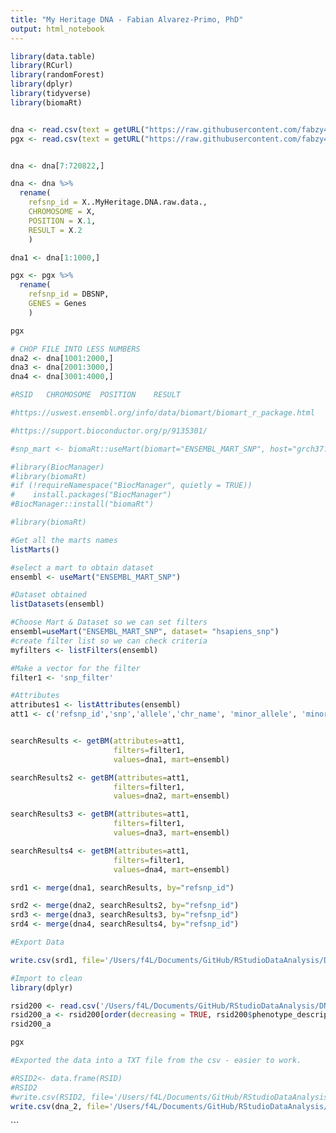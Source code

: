 ```yaml
---
title: "My Heritage DNA - Fabian Alvarez-Primo, PhD"
output: html_notebook
---
```


```r
library(data.table)
library(RCurl)
library(randomForest)
library(dplyr)
library(tidyverse)
library(biomaRt)


dna <- read.csv(text = getURL("https://raw.githubusercontent.com/fabzy4L/RStudioDataAnalysis/Main/DNA/AlvarezPrimo_MyHeritage_Raw_DNA.csv") )
pgx <- read.csv(text = getURL("https://raw.githubusercontent.com/fabzy4L/RStudioDataAnalysis/Main/DNA/pgx_genes.csv"), stringsAsFactors = TRUE )


dna <- dna[7:720822,]

dna <- dna %>% 
  rename(
    refsnp_id = X..MyHeritage.DNA.raw.data.,
    CHROMOSOME = X,
    POSITION = X.1,
    RESULT = X.2
    )

dna1 <- dna[1:1000,]
```


```r

pgx <- pgx %>% 
  rename(
    refsnp_id = DBSNP,
    GENES = Genes
    )

pgx
```


```r
# CHOP FILE INTO LESS NUMBERS
dna2 <- dna[1001:2000,]
dna3 <- dna[2001:3000,]
dna4 <- dna[3001:4000,]

#RSID	CHROMOSOME	POSITION	RESULT
```

```r
#https://uswest.ensembl.org/info/data/biomart/biomart_r_package.html

#https://support.bioconductor.org/p/9135301/

#snp_mart <- biomaRt::useMart(biomart="ENSEMBL_MART_SNP", host="grch37.ensembl.org", path="/biomart/martservice", dataset="hsapiens_snp")

#library(BiocManager)
#library(biomaRt)
#if (!requireNamespace("BiocManager", quietly = TRUE))
#    install.packages("BiocManager")
#BiocManager::install("biomaRt")
```


```r
#library(biomaRt)

#Get all the marts names
listMarts()
```


```r
#select a mart to obtain dataset
ensembl <- useMart("ENSEMBL_MART_SNP")

#Dataset obtained
listDatasets(ensembl)
```


```r
#Choose Mart & Dataset so we can set filters
ensembl=useMart("ENSEMBL_MART_SNP", dataset= "hsapiens_snp")
#create filter list so we can check criteria
myfilters <- listFilters(ensembl)

#Make a vector for the filter 
filter1 <- 'snp_filter'

#Attributes
attributes1 <- listAttributes(ensembl)
att1 <- c('refsnp_id','snp','allele','chr_name', 'minor_allele', 'minor_allele_freq','associated_gene','phenotype_description' )


searchResults <- getBM(attributes=att1,
                       filters=filter1,
                       values=dna1, mart=ensembl)
```


```r
searchResults2 <- getBM(attributes=att1,
                       filters=filter1,
                       values=dna2, mart=ensembl)

searchResults3 <- getBM(attributes=att1,
                       filters=filter1,
                       values=dna3, mart=ensembl)

searchResults4 <- getBM(attributes=att1,
                       filters=filter1,
                       values=dna4, mart=ensembl)

```


```r
srd1 <- merge(dna1, searchResults, by="refsnp_id")
```


```r
srd2 <- merge(dna2, searchResults2, by="refsnp_id")
srd3 <- merge(dna3, searchResults3, by="refsnp_id")
srd4 <- merge(dna4, searchResults4, by="refsnp_id")


```


```r
#Export Data

write.csv(srd1, file='/Users/f4L/Documents/GitHub/RStudioDataAnalysis/DNA/rsid_srd1.csv',row.names=FALSE,na='', quote=FALSE)

```


```r
#Import to clean
library(dplyr)

rsid200 <- read.csv('/Users/f4L/Documents/GitHub/RStudioDataAnalysis/DNA/rsid_1_200.csv')
rsid200_a <- rsid200[order(decreasing = TRUE, rsid200$phenotype_description),]
rsid200_a
```


```r
pgx
```


```r
#Exported the data into a TXT file from the csv - easier to work.

#RSID2<- data.frame(RSID)
#RSID2
#write.csv(RSID2, file='/Users/f4L/Documents/GitHub/RStudioDataAnalysis/DNA/RSID2.txt',row.names=FALSE,na='', quote=FALSE)
write.csv(dna_2, file='/Users/f4L/Documents/GitHub/RStudioDataAnalysis/DNA/DNA_2.csv',row.names=FALSE,na='', quote=FALSE)

```




```
